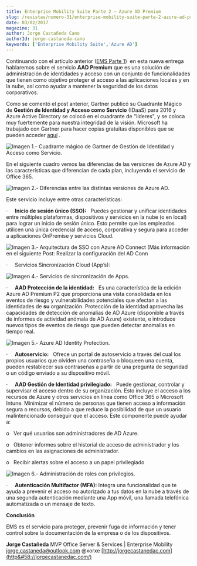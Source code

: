 ```yaml
---
title: Enterprise Mobility Suite Parte 2 – Azure AD Premium
slug: /revistas/numero-31/enterprise-mobility-suite-parte-2-azure-ad-premium
date: 03/02/2017
magazine: 31
author: Jorge Castañeda Cano
authorId: jorge-castaneda-cano
keywords: ['Enterprise Mobility Suite','Azure AD']
---
```






Continuando con el artículo anterior ([EMS Parte 1](http&#58;//jorgecastanedac.com/ems-parte-1-introduccin/))  en esta nueva entrega hablaremos sobre el servicio **AAD Premium** que es una solución de administración de identidades y acceso con un conjunto de funcionalidades que tienen como objetivo proteger el acceso a las aplicaciones locales y en la nube, así como ayudar a mantener la seguridad de los datos corporativos.

Como se comentó el post anterior, Gartner publicó su Cuadrante Mágico de **Gestión de Identidad y Acceso como Servicio** (IDaaS) para 2016 y Azure Active Directory se colocó en el cuadrante de "líderes", y se coloca muy fuertemente para nuestra integridad de la visión. Microsoft ha trabajado con Gartner para hacer copias gratuitas disponibles que se pueden acceder [aquí](https&#58;//info.microsoft.com/EMS-IDaaS-MQ-2016.html) .

![Imagen 1.- Cuadrante mágico de Gartner de Gestión de Identidad y Acceso como Servicio.](../../../images/numero31/enterprise-mobility-suite-parte-2-azure-ad-premium/image1.png)

En el siguiente cuadro vemos las diferencias de las versiones de Azure AD y las características que diferencian de cada plan, incluyendo el servicio de Office 365.

![Imagen 2.- Diferencias entre las distintas versiones de Azure AD.](../../../images/numero31/enterprise-mobility-suite-parte-2-azure-ad-premium/image2.png)

Este servicio incluye entre otras características:

·     **Inicio de sesión único (SSO):**    Puedes gestionar y unificar identidades entre múltiples plataformas, dispositivos y servicios en la nube (o en local) para lograr un inicio de sesión único. Esto permite que los empleados utilicen una única credencial de acceso, corporativa y segura para acceder a aplicaciones OnPremise y servicios Cloud.

![Imagen 3.- Arquitectura de SSO con Azure AD Connect (Más información en el siguiente Post&#58; Realizar la configuración del AD Conn](../../../images/numero31/enterprise-mobility-suite-parte-2-azure-ad-premium/image3.png)

​​·      Servicios Sincronización Cloud (App’s):

![Imagen 4.- Servicios de sincronización de Apps.](../../../images/numero31/enterprise-mobility-suite-parte-2-azure-ad-premium/image4.png)

·     **AAD Protección de la identidad:**    Es una característica de la edición Azure AD Premium P2 que proporciona una vista consolidada en los eventos de riesgo y vulnerabilidades potenciales que afectan a las identidades de **su** organización. Protección de la identidad aprovecha las capacidades de detección de anomalías de AD Azure (disponible a través de informes de actividad anómala de AD Azure) existente, e introduce nuevos tipos de eventos de riesgo que pueden detectar anomalías en tiempo real.

![Imagen 5.- Azure AD Identity Protection.](../../../images/numero31/enterprise-mobility-suite-parte-2-azure-ad-premium/image5.png)

·     **Autoservicio:**    Ofrece un portal de autoservicio a través del cual los propios usuarios que olviden una contraseña o bloqueen una cuenta, pueden restablecer sus contraseñas a partir de una pregunta de seguridad o un código enviado a su dispositivo móvil.

·     **AAD Gestión de Identidad privilegiado:**    Puede gestionar, controlar y supervisar el acceso dentro de su organización. Esto incluye el acceso a los recursos de Azure y otros servicios en línea como Office 365 o Microsoft Intune. Minimizar el número de personas que tienen acceso a información segura o recursos, debido a que reduce la posibilidad de que un usuario malintencionado conseguir que el acceso. Este componente puede ayudar a:

o    Ver qué usuarios son administradores de AD Azure.

o    Obtener informes sobre el historial de acceso de administrador y los cambios en las asignaciones de administrador.

o    Recibir alertas sobre el acceso a un papel privilegiado

​​![Imagen 6.- Administración de roles con privilegios.](../../../images/numero31/enterprise-mobility-suite-parte-2-azure-ad-premium/image6.png)

·     **Autenticación Multifactor (MFA):** Integra una funcionalidad que te ayuda a prevenir el acceso no autorizado a tus datos en la nube a través de una segunda autenticación mediante una App móvil, una llamada telefónica automatizada o un mensaje de texto.

**Conclusión**

EMS es el servicio para proteger, prevenir fuga de información y tener control sobre la documentación de la empresa o de los dispositivos.

**Jorge Castañeda**
 MVP Office Server & Services | Enterprise Mobility
 jorge.castaneda@outlook.com 
@xorxe
 [http://jorgecastanedac.com](http&#58;//jorgecastanedac.com/)


